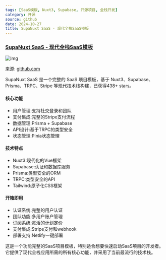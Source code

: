 ```yaml
---
tags: [SaaS模板, Nuxt3, Supabase, 开源项目, 全栈开发]
category: 开源
source: github
date: 2024-10-27
title: SupaNuxt SaaS - 现代全栈SaaS模板
---
```


### [SupaNuxt SaaS - 现代全栈SaaS模板](https://github.com/JavascriptMick/supanuxt-saas)

![img](https://img.mengpeng.tech/i/2024/12/06/675293d22905c.webp)

来源: [github.com](https://github.com/JavascriptMick/supanuxt-saas)

SupaNuxt SaaS 是一个完整的 SaaS 项目模板，基于 Nuxt3、Supabase、Prisma、TRPC、Stripe 等现代技术栈构建，已获得438+ stars。

#### 核心功能
- 用户管理:支持社交登录和团队
- 支付集成:完整的Stripe支付流程
- 数据管理:Prisma + Supabase
- API设计:基于TRPC的类型安全
- 状态管理:Pinia状态管理

#### 技术特点
- Nuxt3:现代化的Vue框架
- Supabase:认证和数据库服务
- Prisma:类型安全的ORM
- TRPC:类型安全的API
- Tailwind:原子化CSS框架

#### 开箱即用
- 认证系统:完整的用户认证
- 团队功能:多用户账户管理
- 订阅系统:灵活的计划定价
- 支付集成:Stripe支付和webhook
- 部署支持:Netlify一键部署

这是一个功能完整的SaaS项目模板，特别适合想要快速启动SaaS项目的开发者。它提供了现代全栈应用所需的所有核心功能，并采用了当前最流行的技术栈。 